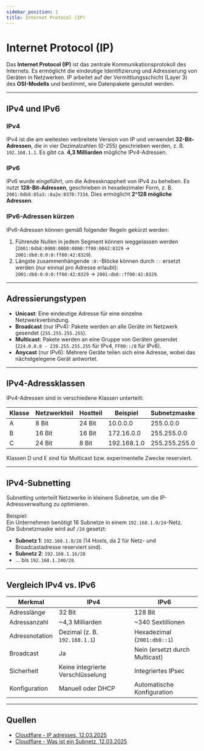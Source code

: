 ```yaml
---
sidebar_position: 1
title: Internet Protocol (IP)
---
```


# Internet Protocol (IP)

Das **Internet Protocol (IP)** ist das zentrale Kommunikationsprotokoll des Internets. Es ermöglicht die eindeutige Identifizierung und Adressierung von Geräten in Netzwerken. IP arbeitet auf der Vermittlungsschicht (Layer 3) des **OSI-Modells** und bestimmt, wie Datenpakete geroutet werden.

***

## IPv4 und IPv6

### IPv4
IPv4 ist die am weitesten verbreitete Version von IP und verwendet **32-Bit-Adressen**, die in vier Dezimalzahlen (0-255) geschrieben werden, z. B. `192.168.1.1`. Es gibt ca. **4,3 Milliarden** mögliche IPv4-Adressen.

### IPv6
IPv6 wurde eingeführt, um die Adressknappheit von IPv4 zu beheben. Es nutzt **128-Bit-Adressen**, geschrieben in hexadezimaler Form, z. B. `2001:0db8:85a3::8a2e:0370:7334`. Dies ermöglicht **2^128 mögliche Adressen**.

### IPv6-Adressen kürzen
IPv6-Adressen können gemäß folgender Regeln gekürzt werden:
1. Führende Nullen in jedem Segment können weggelassen werden (`2001:0db8:0000:0000:0000:ff00:0042:8329` → `2001:db8:0:0:0:ff00:42:8329`).
2. Längste zusammenhängende `:0:`-Blöcke können durch `::` ersetzt werden (nur einmal pro Adresse erlaubt):  
   `2001:db8:0:0:0:ff00:42:8329` → `2001:db8::ff00:42:8329`.

***

## Adressierungstypen

- **Unicast**: Eine eindeutige Adresse für eine einzelne Netzwerkverbindung.
- **Broadcast** (nur IPv4): Pakete werden an alle Geräte im Netzwerk gesendet (`255.255.255.255`).
- **Multicast**: Pakete werden an eine Gruppe von Geräten gesendet (`224.0.0.0 - 239.255.255.255` für IPv4, `FF00::/8` für IPv6).
- **Anycast** (nur IPv6): Mehrere Geräte teilen sich eine Adresse, wobei das nächstgelegene Gerät antwortet.

***

## IPv4-Adressklassen

IPv4-Adressen sind in verschiedene Klassen unterteilt:

| Klasse | Netzwerkteil | Hostteil | Beispiel | Subnetzmaske |
|--------|------------|----------|----------|--------------|
| A      | 8 Bit     | 24 Bit   | 10.0.0.0 | 255.0.0.0    |
| B      | 16 Bit    | 16 Bit   | 172.16.0.0 | 255.255.0.0 |
| C      | 24 Bit    | 8 Bit    | 192.168.1.0 | 255.255.255.0 |

Klassen D und E sind für Multicast bzw. experimentelle Zwecke reserviert.

***

## IPv4-Subnetting

Subnetting unterteilt Netzwerke in kleinere Subnetze, um die IP-Adressverwaltung zu optimieren.

Beispiel:  
Ein Unternehmen benötigt 16 Subnetze in einem `192.168.1.0/24`-Netz.  
Die Subnetzmaske wird auf `/28` gesetzt:  
- **Subnetz 1**: `192.168.1.0/28` (14 Hosts, da 2 für Netz- und Broadcastadresse reserviert sind).
- **Subnetz 2**: `192.168.1.16/28`
- … bis `192.168.1.240/28`.

***

## Vergleich IPv4 vs. IPv6

| Merkmal  | IPv4 | IPv6 |
|----------|------|------|
| Adresslänge | 32 Bit | 128 Bit |
| Adressanzahl | ~4,3 Milliarden | ~340 Sextillionen |
| Adressnotation | Dezimal (z. B. `192.168.1.1`) | Hexadezimal (`2001:db8::1`) |
| Broadcast | Ja | Nein (ersetzt durch Multicast) |
| Sicherheit | Keine integrierte Verschlüsselung | Integriertes IPsec |
| Konfiguration | Manuell oder DHCP | Automatische Konfiguration |

***

## Quellen
- [Cloudflare - IP adresses, 12.03.2025](https://developers.cloudflare.com/1.1.1.1/ip-addresses/)
- [Cloudflare - Was ist ein Subnetz, 12.03.2025](https://www.cloudflare.com/de-de/learning/network-layer/what-is-a-subnet/)